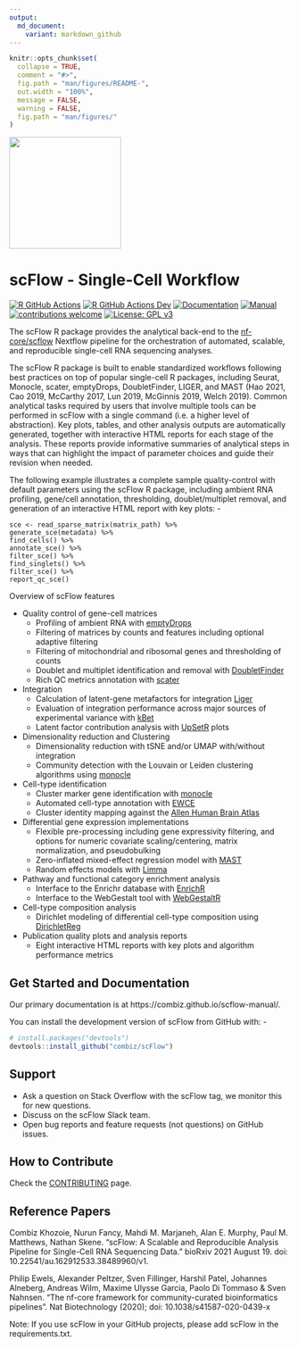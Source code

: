 ```yaml
---
output:
  md_document:
    variant: markdown_github
---
```


<!-- README.md is generated from README.Rmd. Please edit that file -->

```r
knitr::opts_chunk$set(
  collapse = TRUE,
  comment = "#>",
  fig.path = "man/figures/README-",
  out.width = "100%",
  message = FALSE, 
  warning = FALSE,
  fig.path = "man/figures/"
)
```

<img src="man/figures/logo.png" width=200 style="align:left;" />

# scFlow - Single-Cell Workflow

<!-- badges: start -->
[![R GitHub Actions](https://github.com/combiz/scFlow/actions/workflows/r_package.yaml/badge.svg)](https://github.com/combiz/scFlow/actions/workflows/r_package.yaml)
[![R GitHub Actions Dev](https://github.com/combiz/scFlow/actions/workflows/r_package2.yaml/badge.svg)](https://github.com/combiz/scFlow/actions/workflows/r_package2.yaml)
[![Documentation](https://img.shields.io/badge/docs-passing-brightgreen.svg?style=flat)](https://combiz.github.io/scFlow/)
[![Manual](https://img.shields.io/badge/manual-passing-brightgreen.svg?style=flat)](https://combiz.github.io/scflow-manual/)
[![contributions welcome](https://img.shields.io/badge/contributions-welcome-brightgreen.svg?style=flat)](https://github.com/combiz/scFlow/issues)
[![License: GPL v3](https://img.shields.io/badge/License-GPLv3-green.svg)](https://www.gnu.org/licenses/gpl-3.0)
<!-- badges: end -->

The scFlow R package provides the analytical back-end to the [nf-core/scflow](https://nf-co.re/scflow) Nextflow pipeline for the orchestration of automated, scalable, and reproducible single-cell RNA sequencing analyses.  

The scFlow R package is built to enable standardized workflows following best practices on top of popular single-cell R packages, including Seurat, Monocle, scater, emptyDrops, DoubletFinder, LIGER, and MAST (Hao 2021, Cao 2019, McCarthy 2017, Lun 2019, McGinnis 2019, Welch 2019).  Common analytical tasks required by users that involve multiple tools can be performed in scFlow with a single command (i.e. a higher level of abstraction).  Key plots, tables, and other analysis outputs are automatically generated, together with interactive HTML reports for each stage of the analysis.  These reports provide informative summaries of analytical steps in ways that can highlight the impact of parameter choices and guide their revision when needed.

The following example illustrates a complete sample quality-control with default parameters using the scFlow R package, including ambient RNA profiling, gene/cell annotation, thresholding, doublet/multiplet removal, and generation of an interactive HTML report with key plots: -

```
sce <- read_sparse_matrix(matrix_path) %>%
generate_sce(metadata) %>%
find_cells() %>%
annotate_sce() %>%
filter_sce() %>%
find_singlets() %>%
filter_sce() %>%
report_qc_sce()
```

Overview of scFlow features

* Quality control of gene-cell matrices
    - Profiling of ambient RNA with [emptyDrops](https://github.com/MarioniLab/DropletUtils)
    - Filtering of matrices by counts and features including optional adaptive filtering
    - Filtering of mitochondrial and ribosomal genes and thresholding of counts
    - Doublet and multiplet identification and removal with [DoubletFinder](https://github.com/chris-mcginnis-ucsf/DoubletFinder)
    - Rich QC metrics annotation with [scater](https://github.com/davismcc/scater)
* Integration
    - Calculation of latent-gene metafactors for integration [Liger](https://github.com/MacoskoLab/rliger)
    - Evaluation of integration performance across major sources of experimental variance with [kBet](https://github.com/theislab/kBET)
    - Latent factor contribution analysis with [UpSetR](https://github.com/hms-dbmi/UpSetR/) plots
* Dimensionality reduction and Clustering
    - Dimensionality reduction with tSNE and/or UMAP with/without integration
    - Community detection with the Louvain or Leiden clustering algorithms using [monocle](https://github.com/cole-trapnell-lab/monocle-release)
* Cell-type identification     
    - Cluster marker gene identification with [monocle](https://github.com/cole-trapnell-lab/monocle-release)
    - Automated cell-type annotation with [EWCE](https://github.com/NathanSkene/EWCE)
    - Cluster identity mapping against the [Allen Human Brain Atlas](https://www.brain-map.org)
* Differential gene expression implementations
    - Flexible pre-processing including gene expressivity filtering, and options for numeric covariate scaling/centering, matrix normalization, and pseudobulking
    - Zero-inflated mixed-effect regression model with [MAST](https://github.com/RGLab/MAST)
    - Random effects models with [Limma](https://github.com/cran/limma)
* Pathway and functional category enrichment analysis
    - Interface to the Enrichr database with [EnrichR](https://github.com/cran/enrichR)
    - Interface to the WebGestalt tool with [WebGestaltR](http://www.webgestalt.org/)
* Cell-type composition analysis
    - Dirichlet modeling of differential cell-type composition using [DirichletReg](https://cran.r-project.org/web/packages/DirichletReg/index.html)
* Publication quality plots and analysis reports
    - Eight interactive HTML reports with key plots and algorithm performance metrics
 
## Get Started and Documentation

Our primary documentation is at https://combiz.github.io/scflow-manual/.

You can install the development version of scFlow from GitHub with: -

```r
# install.packages("devtools")
devtools::install_github("combiz/scFlow")
```

## Support

* Ask a question on Stack Overflow with the scFlow tag, we monitor this for new questions.
* Discuss on the scFlow Slack team.
* Open bug reports and feature requests (not questions) on GitHub issues.

## How to Contribute

Check the [CONTRIBUTING](https://github.com/scFlow/blob/master/CONTRIBUTING.md) page.

## Reference Papers

Combiz Khozoie, Nurun Fancy, Mahdi M. Marjaneh, Alan E. Murphy, Paul M. Matthews, Nathan Skene. "scFlow: A Scalable and Reproducible Analysis Pipeline for Single-Cell RNA Sequencing Data." bioRxiv 2021 August 19. doi: 10.22541/au.162912533.38489960/v1.

Philip Ewels, Alexander Peltzer, Sven Fillinger, Harshil Patel, Johannes Alneberg, Andreas Wilm, Maxime Ulysse Garcia, Paolo Di Tommaso & Sven Nahnsen. “The nf-core framework for community-curated bioinformatics pipelines”. Nat Biotechnology (2020); doi: 10.1038/s41587-020-0439-x

Note: If you use scFlow in your GitHub projects, please add scFlow in the requirements.txt.
